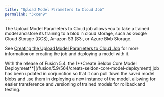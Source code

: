```yaml
---
title: "Upload Model Parameters to Cloud Job"
permalink: "3xcen9"
---
```


The Upload Model Parameters to Cloud job allows you to take a trained model and store its training to a blob in cloud storage, such as Google Cloud Storage (GCS), Amazon S3 (S3), or Azure Blob Storage.

See [Creating the Upload Model Parameters to Cloud Job](/how-to/6o129t/creating-upload-model-parameters-job) for more information on creating the job and deploying a model with it.

<Tip>
With the release of Fusion 5.4, the [**Create Seldon Core Model Deployment**](/fusion/5.9/564/create-seldon-core-model-deployment) job has been updated in conjunction so that it can pull down the saved model blobs and use them in deploying a new instance of the model, allowing for easier transference and versioning of trained models for rollback and testing.
</Tip>



<SchemaParamFields schema={schema}/>